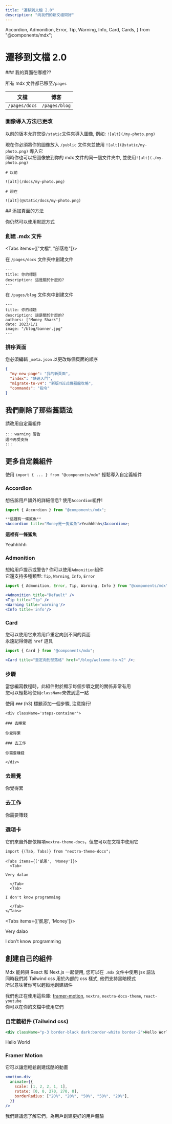 ```yaml
---
title: "遷移到文檔 2.0"
description: "向我們的新文檔問好"
---
```


  Accordion,
  Admonition,
  Error,
  Tip,
  Warning,
  Info,
  Card,
  Cards,
} from "@components/mdx";

# 遷移到文檔 2.0

<div className="steps-container">
### 我的頁面在哪裡??

所有 mdx 文件都已移至`/pages`

| 文檔          | 博客          |
| ------------- | ------------- |
| `/pages/docs` | `/pages/blog` |

### 圖像導入方法已更改

以前的版本允許您從`/static`文件夾導入圖像, 例如: `![alt](/my-photo.png)`

現在你必須將你的圖像放入 `/public` 文件夾並使用 `![alt](@static/my-photo.png)` 導入它 <br />
同時你也可以把圖像放到你的 mdx 文件的同一個文件夾中, 並使用`![alt](./my-photo.png)`

```mdx
# 以前

![alt](/docs/my-photo.png)

# 現在

![alt](@static/docs/my-photo.png)
```

</div>
## 添加頁面的方法

你仍然可以使用默認方式

<div className="steps-container">
  
### 創建 .mdx 文件

<Tabs items={["文檔", "部落格"]}>

<Tab>

在 `/pages/docs` 文件夾中創建文件

```mdx
---
title: 你的標題
description: 這是關於什麼的?
---
```

</Tab>

<Tab>
  
在 `/pages/blog` 文件夾中創建文件

```mdx
---
title: 你的標題
description: 這是關於什麼的?
authors: ["Money Shark"]
date: 2023/1/1
image: "/blog/banner.jpg"
---
```

</Tab>

</Tabs>

### 排序頁面

您必須編輯 `_meta.json` 以更改每個頁面的順序

```json
{
  "my-new-page": "我的新頁面",
  "index": "快速入門",
  "migrate-to-v4": "新版YEE式機器龍攻略",
  "commands": "指令"
}
```

</div>

## 我們刪除了那些舊語法

請改用自定義組件

```
::: warning 警告
這不再受支持
:::
```

<div className="h-20" />

## 更多自定義組件

使用 `import { ... } from "@components/mdx"` 輕鬆導入自定義組件

### Accordion

想告訴用戶額外的詳細信息? 使用`Accordion`組件!

```jsx
import { Accordion } from "@components/mdx";

**這裡有一條鯊魚**
<Accordion title="Money是一隻鯊魚">Yeahhhhh</Accordion>;
```

**這裡有一條鯊魚**

<Accordion title="Money是一隻鯊魚">Yeahhhhh</Accordion>

### Admonition

想給用戶提示或警告? 你可以使用`Admonition`組件 <br/>
它還支持多種類型: `Tip`, `Warning`, `Info`, `Error`

```jsx
import { Admonition, Error, Tip, Warning, Info } from "@components/mdx";

<Admonition title="Default" />
<Tip title="Tip" />
<Warning title='warning'/>
<Info title='info'/>
```

<Admonition title="Default" />
<Tip title="Tip" />
<Warning title="warning" />
<Info title="info" />

### Card

您可以使用它來將用戶重定向到不同的頁面 <br />
永遠記得傳遞 `href` 道具

```jsx
import { Card } from "@components/mdx";

<Card title="重定向到部落格" href="/blog/welcome-to-v2" />;
```

<Card title="重定向到部落格" href="/blog/welcome-to-v2" />

### 步驟

當您編寫教程時，此組件對於顯示每個步驟之間的關係非常有用 <br />
您可以輕鬆地使用`className`來做到這一點

使用 `###` (h3) 標題添加一個步驟, 注意換行!

```mdx
<div className='steps-container'>

### 去睡覺

你覺得累

### 去工作

你需要賺錢

</div>
```

<div className='steps-container'>

### 去睡覺

你覺得累

### 去工作

你需要賺錢

</div>

### 選項卡

它們來自外部依賴項`nextra-theme-docs`，但您可以在文檔中使用它

```mdx
import {(Tab, Tabs)} from "nextra-theme-docs";

<Tabs items={['凱恩', 'Money']}>
  <Tab>

Very dalao

  </Tab>
  <Tab>

I don't know programming

  </Tab>
</Tabs>
```

<Tabs items={['凱恩', 'Money']}>
  <Tab>

Very dalao

  </Tab>
  <Tab>

I don't know programming

  </Tab>
</Tabs>

## 創建自己的組件

Mdx 能夠與 React 和 Next.js 一起使用, 您可以在 `.mdx` 文件中使用 jsx 語法 <br />
同時我們將 Tailwind css 用於內部的 css 樣式, 他們支持黑暗模式 <br />
所以意味著你可以輕鬆地創建組件

我們也正在使用這些庫: [framer-motion](https://www.framer.com/motion/), `nextra`, `nextra-docs-theme`, `react-youtube` <br />
你可以在你的文檔中使用它們

### 自定義組件 (Tailwind css)

```jsx
<div className="p-3 border-black dark:border-white border-2">Hello World</div>
```

<div className="p-3 border-black dark:border-white border-2">Hello World</div>

### Framer Motion

它可以讓您輕鬆創建炫酷的動畫

<Cards>
  <Card
    href="https://www.framer.com/docs/"
    target="_blank"
    title="他們的文檔"
  />
</Cards>

```jsx
<motion.div
  animate={{
    scale: [1, 2, 2, 1, 1],
    rotate: [0, 0, 270, 270, 0],
    borderRadius: ["20%", "20%", "50%", "50%", "20%"],
  }}
/>
```

<div className="flex flex-col items-center bg-purple-500 p-5 rounded-2xl mt-4">
  <motion.div
    animate={{
      scale: [1, 2, 2, 1, 1],
      rotate: [0, 0, 270, 270, 0],
      borderRadius: ["20%", "20%", "50%", "50%", "20%"],
    }}
    transition={{
      duration: 2,
      ease: "easeInOut",
      times: [0, 0.2, 0.5, 0.8, 1],
      repeat: Infinity,
      repeatDelay: 0.2,
    }}
    className="w-10 h-10 md:w-32 md:h-32 bg-white m-[5rem]"
  />
</div>

我們建議您了解它們，為用戶創建更好的用戶體驗
